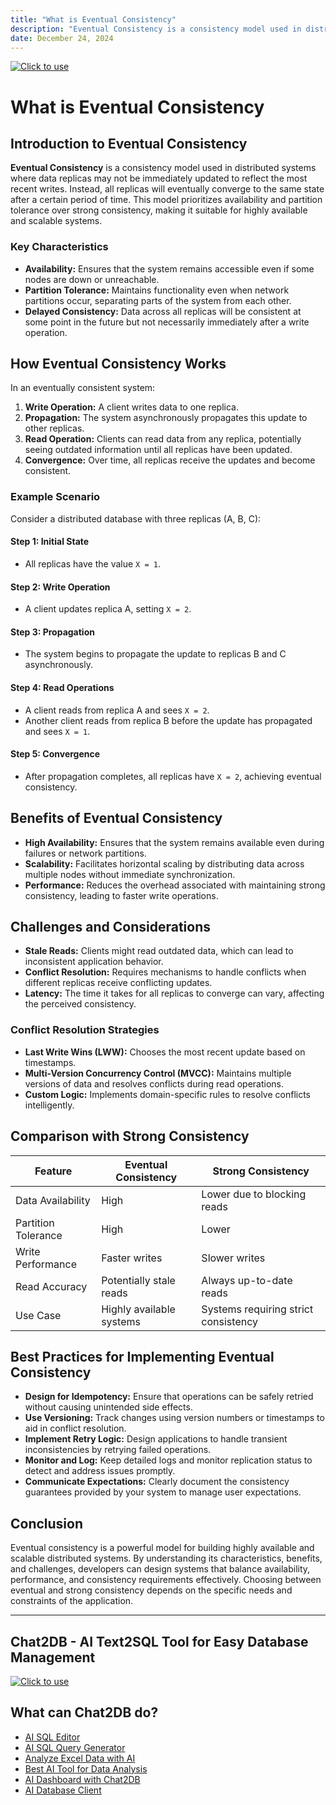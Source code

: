 ```yaml
---
title: "What is Eventual Consistency"
description: "Eventual Consistency is a consistency model used in distributed systems where data replicas may not be immediately updated to reflect the most recent writes."
date: December 24, 2024
---
```

[![Click to use](/image/blog/bg/chat2db1.png)](https://app.chat2db.ai/)
# What is Eventual Consistency

## Introduction to Eventual Consistency

**Eventual Consistency** is a consistency model used in distributed systems where data replicas may not be immediately updated to reflect the most recent writes. Instead, all replicas will eventually converge to the same state after a certain period of time. This model prioritizes availability and partition tolerance over strong consistency, making it suitable for highly available and scalable systems.

### Key Characteristics

- **Availability:** Ensures that the system remains accessible even if some nodes are down or unreachable.
- **Partition Tolerance:** Maintains functionality even when network partitions occur, separating parts of the system from each other.
- **Delayed Consistency:** Data across all replicas will be consistent at some point in the future but not necessarily immediately after a write operation.

## How Eventual Consistency Works

In an eventually consistent system:

1. **Write Operation:** A client writes data to one replica.
2. **Propagation:** The system asynchronously propagates this update to other replicas.
3. **Read Operation:** Clients can read data from any replica, potentially seeing outdated information until all replicas have been updated.
4. **Convergence:** Over time, all replicas receive the updates and become consistent.

### Example Scenario

Consider a distributed database with three replicas (A, B, C):

#### Step 1: Initial State

- All replicas have the value `X = 1`.

#### Step 2: Write Operation

- A client updates replica A, setting `X = 2`.

#### Step 3: Propagation

- The system begins to propagate the update to replicas B and C asynchronously.

#### Step 4: Read Operations

- A client reads from replica A and sees `X = 2`.
- Another client reads from replica B before the update has propagated and sees `X = 1`.

#### Step 5: Convergence

- After propagation completes, all replicas have `X = 2`, achieving eventual consistency.

## Benefits of Eventual Consistency

- **High Availability:** Ensures that the system remains available even during failures or network partitions.
- **Scalability:** Facilitates horizontal scaling by distributing data across multiple nodes without immediate synchronization.
- **Performance:** Reduces the overhead associated with maintaining strong consistency, leading to faster write operations.

## Challenges and Considerations

- **Stale Reads:** Clients might read outdated data, which can lead to inconsistent application behavior.
- **Conflict Resolution:** Requires mechanisms to handle conflicts when different replicas receive conflicting updates.
- **Latency:** The time it takes for all replicas to converge can vary, affecting the perceived consistency.

### Conflict Resolution Strategies

- **Last Write Wins (LWW):** Chooses the most recent update based on timestamps.
- **Multi-Version Concurrency Control (MVCC):** Maintains multiple versions of data and resolves conflicts during read operations.
- **Custom Logic:** Implements domain-specific rules to resolve conflicts intelligently.

## Comparison with Strong Consistency

| Feature               | Eventual Consistency          | Strong Consistency           |
|-----------------------|-------------------------------|------------------------------|
| Data Availability     | High                         | Lower due to blocking reads  |
| Partition Tolerance   | High                         | Lower                        |
| Write Performance     | Faster writes                 | Slower writes                |
| Read Accuracy         | Potentially stale reads       | Always up-to-date reads      |
| Use Case              | Highly available systems      | Systems requiring strict consistency |

## Best Practices for Implementing Eventual Consistency

- **Design for Idempotency:** Ensure that operations can be safely retried without causing unintended side effects.
- **Use Versioning:** Track changes using version numbers or timestamps to aid in conflict resolution.
- **Implement Retry Logic:** Design applications to handle transient inconsistencies by retrying failed operations.
- **Monitor and Log:** Keep detailed logs and monitor replication status to detect and address issues promptly.
- **Communicate Expectations:** Clearly document the consistency guarantees provided by your system to manage user expectations.

## Conclusion

Eventual consistency is a powerful model for building highly available and scalable distributed systems. By understanding its characteristics, benefits, and challenges, developers can design systems that balance availability, performance, and consistency requirements effectively. Choosing between eventual and strong consistency depends on the specific needs and constraints of the application.

---

## Chat2DB - AI Text2SQL Tool for Easy Database Management

[![Click to use](/image/blog/chat2db.png)](https://app.chat2db.ai/)

## What can Chat2DB do?

- [AI SQL Editor](https://chat2db.ai/feature/AI%20SQL%20Editor)
- [AI SQL Query Generator](https://chat2db.ai/feature/AI%20SQL%20Query%20Generator)
- [Analyze Excel Data with AI](https://chat2db.ai/feature/Analyze%20Excel%20Data%20with%20AI)
- [Best AI Tool for Data Analysis](https://chat2db.ai/feature/Best%20AI%20Tool%20for%20Data%20Analysis)
- [AI Dashboard with Chat2DB](https://chat2db.ai/feature/AI%20Dashboard%20with%20Chat2DB)
- [AI Database Client](https://chat2db.ai/feature/AI%20Database%20Client)
